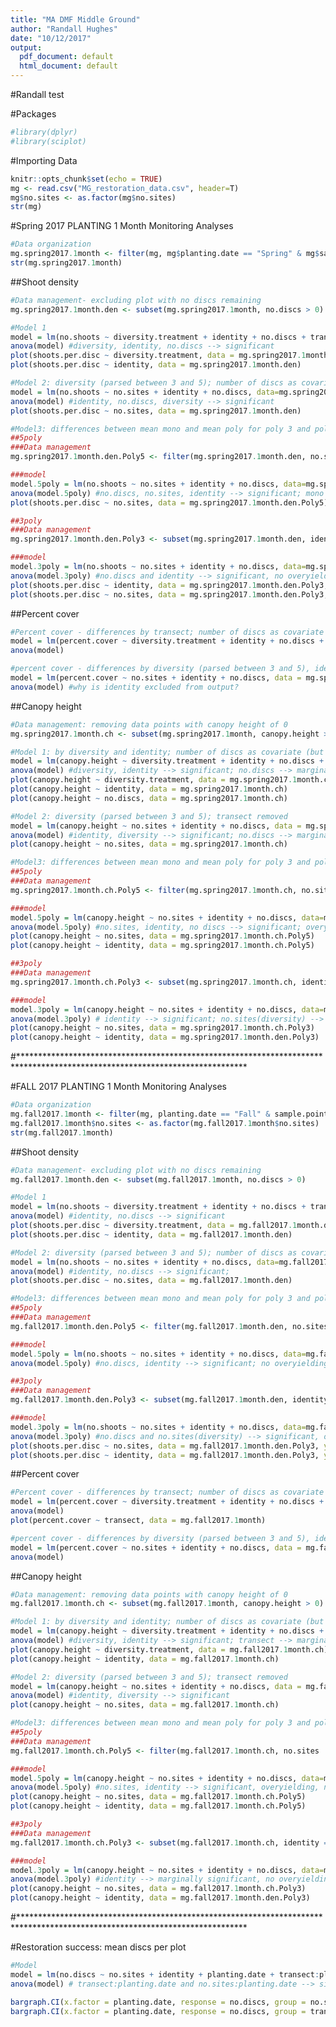 ```yaml
---
title: "MA DMF Middle Ground"
author: "Randall Hughes"
date: "10/12/2017"
output:
  pdf_document: default
  html_document: default
---
```


#Randall test

#Packages
```r
#library(dplyr)
#library(sciplot)
```


#Importing Data
```r
knitr::opts_chunk$set(echo = TRUE)
mg <- read.csv("MG_restoration_data.csv", header=T)
mg$no.sites <- as.factor(mg$no.sites)
str(mg)

```

#Spring 2017 PLANTING 1 Month Monitoring Analyses
```r
#Data organization
mg.spring2017.1month <- filter(mg, mg$planting.date == "Spring" & mg$sample.point == "1month")
str(mg.spring2017.1month)
```

##Shoot density
```r
#Data management- excluding plot with no discs remaining
mg.spring2017.1month.den <- subset(mg.spring2017.1month, no.discs > 0)

#Model 1
model = lm(no.shoots ~ diversity.treatment + identity + no.discs + transect, data = mg.spring2017.1month.den)
anova(model) #diversity, identity, no.discs --> significant
plot(shoots.per.disc ~ diversity.treatment, data = mg.spring2017.1month.den)
plot(shoots.per.disc ~ identity, data = mg.spring2017.1month.den)

#Model 2: diversity (parsed between 3 and 5); number of discs as covariate; transect removed
model = lm(no.shoots ~ no.sites + identity + no.discs, data=mg.spring2017.1month.den)
anova(model) #identity, no.discs, diversity --> significant
plot(shoots.per.disc ~ no.sites, data = mg.spring2017.1month.den)

#Model3: differences between mean mono and mean poly for poly 3 and poly 5 looking for overyielding
##5poly
###Data management
mg.spring2017.1month.den.Poly5 <- filter(mg.spring2017.1month.den, no.sites != "3")

###model
model.5poly = lm(no.shoots ~ no.sites + identity + no.discs, data=mg.spring2017.1month.den.Poly5)
anova(model.5poly) #no.discs, no.sites, identity --> significant; mono > poly
plot(shoots.per.disc ~ no.sites, data = mg.spring2017.1month.den.Poly5)

##3poly
###Data management
mg.spring2017.1month.den.Poly3 <- subset(mg.spring2017.1month.den, identity == "Niles" | identity == "Poly 3" | identity == "West" | identity == "Nahant" )

###model
model.3poly = lm(no.shoots ~ no.sites + identity + no.discs, data=mg.spring2017.1month.den.Poly3)
anova(model.3poly) #no.discs and identity --> significant, no overyielding
plot(shoots.per.disc ~ identity, data = mg.spring2017.1month.den.Poly3, ylim = c(0,15))
plot(shoots.per.disc ~ no.sites, data = mg.spring2017.1month.den.Poly3, ylim = c(0,15))
```

##Percent cover
```r
#Percent cover - differences by transect; number of discs as covariate
model = lm(percent.cover ~ diversity.treatment + identity + no.discs + transect , data = mg.spring2017.1month)
anova(model)

#percent cover - differences by diversity (parsed between 3 and 5), identity; number of discs as covariate; transect removed
model = lm(percent.cover ~ no.sites + identity + no.discs, data = mg.spring2017.1month)
anova(model) #why is identity excluded from output?
```

##Canopy height
```r
#Data management: removing data points with canopy height of 0
mg.spring2017.1month.ch <- subset(mg.spring2017.1month, canopy.height > 0)

#Model 1: by diversity and identity; number of discs as covariate (but not sure why it matters?)
model = lm(canopy.height ~ diversity.treatment + identity + no.discs + transect , data = mg.spring2017.1month.ch)
anova(model) #diversity, identity --> significant; no.discs --> marginal significance
plot(canopy.height ~ diversity.treatment, data = mg.spring2017.1month.ch)
plot(canopy.height ~ identity, data = mg.spring2017.1month.ch)
plot(canopy.height ~ no.discs, data = mg.spring2017.1month.ch)

#Model 2: diversity (parsed between 3 and 5); transect removed
model = lm(canopy.height ~ no.sites + identity + no.discs, data = mg.spring2017.1month.ch)
anova(model) #identity, diversity --> significant; no.discs --> marginally significant
plot(canopy.height ~ no.sites, data = mg.spring2017.1month.ch)

#Model3: differences between mean mono and mean poly for poly 3 and poly 5 looking for overyielding
##5poly
###Data management
mg.spring2017.1month.ch.Poly5 <- filter(mg.spring2017.1month.ch, no.sites != "3")

###model
model.5poly = lm(canopy.height ~ no.sites + identity + no.discs, data=mg.spring2017.1month.ch.Poly5)
anova(model.5poly) #no.sites, identity, no discs --> significant; overyielding, not transgressive overyielding
plot(canopy.height ~ no.sites, data = mg.spring2017.1month.ch.Poly5)
plot(canopy.height ~ identity, data = mg.spring2017.1month.ch.Poly5)

##3poly
###Data management
mg.spring2017.1month.ch.Poly3 <- subset(mg.spring2017.1month.ch, identity == "Niles" | identity == "Poly 3" | identity == "West" | identity == "Nahant" )

###model
model.3poly = lm(canopy.height ~ no.sites + identity + no.discs, data=mg.spring2017.1month.ch.Poly3)
anova(model.3poly) # identity --> significant; no.sites(diversity) --> marginally significant; no overyielding
plot(canopy.height ~ no.sites, data = mg.spring2017.1month.ch.Poly3)
plot(canopy.height ~ identity, data = mg.spring2017.1month.den.Poly3)
```

#****************************************************************************************************************************

#FALL 2017 PLANTING 1 Month Monitoring Analyses
```r
#Data organization
mg.fall2017.1month <- filter(mg, planting.date == "Fall" & sample.point == "1month")
mg.fall2017.1month$no.sites <- as.factor(mg.fall2017.1month$no.sites)
str(mg.fall2017.1month)
```

##Shoot density
```r
#Data management- excluding plot with no discs remaining
mg.fall2017.1month.den <- subset(mg.fall2017.1month, no.discs > 0)

#Model 1
model = lm(no.shoots ~ diversity.treatment + identity + no.discs + transect, data = mg.fall2017.1month.den)
anova(model) #identity, no.discs --> significant
plot(shoots.per.disc ~ diversity.treatment, data = mg.fall2017.1month.den)
plot(shoots.per.disc ~ identity, data = mg.fall2017.1month.den)

#Model 2: diversity (parsed between 3 and 5); number of discs as covariate; transect removed
model = lm(no.shoots ~ no.sites + identity + no.discs, data=mg.fall2017.1month.den)
anova(model) #identity, no.discs --> significant;
plot(shoots.per.disc ~ no.sites, data = mg.fall2017.1month.den)

#Model3: differences between mean mono and mean poly for poly 3 and poly 5 looking for overyielding
##5poly
###Data management
mg.fall2017.1month.den.Poly5 <- filter(mg.fall2017.1month.den, no.sites != "3")

###model
model.5poly = lm(no.shoots ~ no.sites + identity + no.discs, data=mg.fall2017.1month.den.Poly5)
anova(model.5poly) #no.discs, identity --> significant; no overyielding

##3poly
###Data management
mg.fall2017.1month.den.Poly3 <- subset(mg.fall2017.1month.den, identity == "Niles" | identity == "Poly 3" | identity == "West" | identity == "Nahant" )

###model
model.3poly = lm(no.shoots ~ no.sites + identity + no.discs, data=mg.fall2017.1month.den.Poly3)
anova(model.3poly) #no.discs and no.sites(diversity) --> significant, overyielding, but not transgressive overyielding
plot(shoots.per.disc ~ no.sites, data = mg.fall2017.1month.den.Poly3, ylim = c(0,15))
plot(shoots.per.disc ~ identity, data = mg.fall2017.1month.den.Poly3, ylim = c(0,15))
```

##Percent cover
```r
#Percent cover - differences by transect; number of discs as covariate
model = lm(percent.cover ~ diversity.treatment + identity + no.discs + transect , data = mg.fall2017.1month)
anova(model)
plot(percent.cover ~ transect, data = mg.fall2017.1month)

#percent cover - differences by diversity (parsed between 3 and 5), identity; number of discs as covariate; transect removed
model = lm(percent.cover ~ no.sites + identity + no.discs, data = mg.fall2017.1month)
anova(model)
```

##Canopy height
```r
#Data management: removing data points with canopy height of 0
mg.fall2017.1month.ch <- subset(mg.fall2017.1month, canopy.height > 0)

#Model 1: by diversity and identity; number of discs as covariate (but not sure why it matters?)
model = lm(canopy.height ~ diversity.treatment + identity + no.discs + transect , data = mg.fall2017.1month.ch)
anova(model) #diversity, identity --> significant; transect --> marginal significance
plot(canopy.height ~ diversity.treatment, data = mg.fall2017.1month.ch)
plot(canopy.height ~ identity, data = mg.fall2017.1month.ch)

#Model 2: diversity (parsed between 3 and 5); transect removed
model = lm(canopy.height ~ no.sites + identity + no.discs, data = mg.fall2017.1month.ch)
anova(model) #identity, diversity --> significant
plot(canopy.height ~ no.sites, data = mg.fall2017.1month.ch)

#Model3: differences between mean mono and mean poly for poly 3 and poly 5 looking for overyielding
##5poly
###Data management
mg.fall2017.1month.ch.Poly5 <- filter(mg.fall2017.1month.ch, no.sites != "3")

###model
model.5poly = lm(canopy.height ~ no.sites + identity + no.discs, data=mg.fall2017.1month.ch.Poly5)
anova(model.5poly) #no.sites, identity --> significant, overyielding, not transgressive overyielding
plot(canopy.height ~ no.sites, data = mg.fall2017.1month.ch.Poly5)
plot(canopy.height ~ identity, data = mg.fall2017.1month.ch.Poly5)

##3poly
###Data management
mg.fall2017.1month.ch.Poly3 <- subset(mg.fall2017.1month.ch, identity == "Niles" | identity == "Poly 3" | identity == "West" | identity == "Nahant" )

###model
model.3poly = lm(canopy.height ~ no.sites + identity + no.discs, data=mg.fall2017.1month.ch.Poly3)
anova(model.3poly) #identity --> marginally significant, no overyielding
plot(canopy.height ~ no.sites, data = mg.fall2017.1month.ch.Poly3)
plot(canopy.height ~ identity, data = mg.fall2017.1month.den.Poly3)
```

#****************************************************************************************************************************

#Restoration success: mean discs per plot
```r
#Model
model = lm(no.discs ~ no.sites + identity + planting.date + transect:planting.date + no.sites:planting.date + identity:planting.date, data = mg)
anova(model) # transect:planting.date and no.sites:planting.date --> significant

bargraph.CI(x.factor = planting.date, response = no.discs, group = no.sites, data = mg, legend = T, x.leg = 7, y.leg =6, ylim = c(0,6)) #spring poly5s had fewer discs remaining after 1 month
bargraph.CI(x.factor = planting.date, response = no.discs, group = transect, data = mg, legend = T, x.leg = 5.7, y.leg =6, ylim = c(0,6)) #south transect in the fall had fewer discs remaining after 1 month
```




